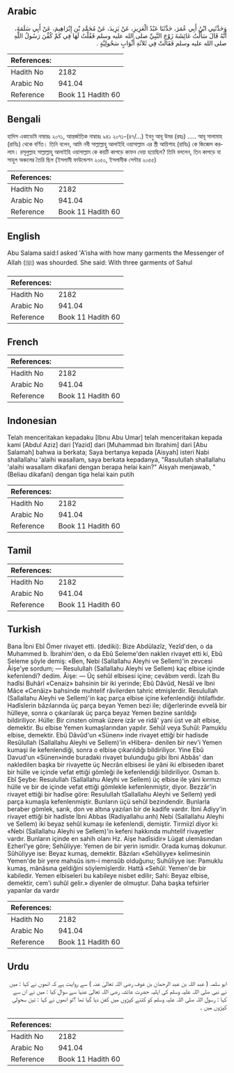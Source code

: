 ## Arabic


<div dir="rtl" lang="ar" style={{fontSize:'larger',backgroundColor:'#f8f9fa',padding:20}}>
وَحَدَّثَنِي ابْنُ أَبِي عُمَرَ، حَدَّثَنَا عَبْدُ الْعَزِيزِ، عَنْ يَزِيدَ، عَنْ مُحَمَّدِ بْنِ إِبْرَاهِيمَ، عَنْ أَبِي سَلَمَةَ، أَنَّهُ قَالَ سَأَلْتُ عَائِشَةَ زَوْجَ النَّبِيِّ صلى الله عليه وسلم فَقُلْتُ لَهَا فِي كَمْ كُفِّنَ رَسُولُ اللَّهِ صلى الله عليه وسلم فَقَالَتْ فِي ثَلاَثَةِ أَثْوَابٍ سَحُولِيَّةٍ ‏.‏
</div>
<div style={{backgroundColor:'#f8f9fa',padding:20, marginBottom: 10}}><table> <thead> <tr> <th>References:</th> <th></th> </tr> </thead> <tbody><tr><td>Hadith No</td><td>2182</td></tr><tr><td>Arabic No</td><td>941.04</td></tr><tr><td>Reference</td><td>Book 11 Hadith 60</td></tr></tbody></table></div>

## Bengali


<div dir="ltr" lang="bn" style={{fontSize:'larger',backgroundColor:'#f8f9fa',padding:20}}>
হাদিস একাডেমি নাম্বারঃ ২০৭১, আন্তর্জাতিক নাম্বারঃ ৯৪১ ২০৭১-(৪৭/...) ইবনু আবূ উমর (রহঃ) ..... আবূ সালামাহ (রাযিঃ) থেকে বর্ণিত। তিনি বলেন, আমি নবী সাল্লাল্লাহু আলাইহি ওয়াসাল্লাম এর স্ত্রী আয়িশাহ (রাযিঃ) কে জিজ্ঞেস করলাম। রসূলুল্লাহ সাল্লাল্লাহু আলাইহি ওয়াসাল্লাম কে কয়টি কাপড়ে কাফন দেয়া হয়েছিল? তিনি বললেন, তিন কাপড়ে যা সাহুল অঞ্চলের তৈরি ছিল (ইসলামী ফাউন্ডেশন ২০৫০, ইসলামীক সেন্টার ২০৫৫)
</div>
<div style={{backgroundColor:'#f8f9fa',padding:20, marginBottom: 10}}><table> <thead> <tr> <th>References:</th> <th></th> </tr> </thead> <tbody><tr><td>Hadith No</td><td>2182</td></tr><tr><td>Arabic No</td><td>941.04</td></tr><tr><td>Reference</td><td>Book 11 Hadith 60</td></tr></tbody></table></div>

## English


<div dir="ltr" lang="en" style={{fontSize:'larger',backgroundColor:'#f8f9fa',padding:20}}>
Abu Salama said:I asked 'A'isha with how many garments the Messenger of Allah (ﷺ) was shourded. She said: With three garments of Sahul
</div>
<div style={{backgroundColor:'#f8f9fa',padding:20, marginBottom: 10}}><table> <thead> <tr> <th>References:</th> <th></th> </tr> </thead> <tbody><tr><td>Hadith No</td><td>2182</td></tr><tr><td>Arabic No</td><td>941.04</td></tr><tr><td>Reference</td><td>Book 11 Hadith 60</td></tr></tbody></table></div>

## French


<div dir="ltr" lang="fr" style={{fontSize:'larger',backgroundColor:'#f8f9fa',padding:20}}>

</div>
<div style={{backgroundColor:'#f8f9fa',padding:20, marginBottom: 10}}><table> <thead> <tr> <th>References:</th> <th></th> </tr> </thead> <tbody><tr><td>Hadith No</td><td>2182</td></tr><tr><td>Arabic No</td><td>941.04</td></tr><tr><td>Reference</td><td>Book 11 Hadith 60</td></tr></tbody></table></div>

## Indonesian


<div dir="ltr" lang="id" style={{fontSize:'larger',backgroundColor:'#f8f9fa',padding:20}}>
Telah menceritakan kepadaku [Ibnu Abu Umar] telah menceritakan kepada kami [Abdul Aziz] dari [Yazid] dari [Muhammad bin Ibrahim] dari [Abu Salamah] bahwa ia berkata; Saya bertanya kepada [Aisyah] isteri Nabi shallallahu 'alaihi wasallam, saya berkata kepadanya, "Rasulullah shallallahu 'alaihi wasallam dikafani dengan berapa helai kain?" Aisyah menjawab, "(Beliau dikafani) dengan tiga helai kain putih
</div>
<div style={{backgroundColor:'#f8f9fa',padding:20, marginBottom: 10}}><table> <thead> <tr> <th>References:</th> <th></th> </tr> </thead> <tbody><tr><td>Hadith No</td><td>2182</td></tr><tr><td>Arabic No</td><td>941.04</td></tr><tr><td>Reference</td><td>Book 11 Hadith 60</td></tr></tbody></table></div>

## Tamil


<div dir="ltr" lang="ta" style={{fontSize:'larger',backgroundColor:'#f8f9fa',padding:20}}>

</div>
<div style={{backgroundColor:'#f8f9fa',padding:20, marginBottom: 10}}><table> <thead> <tr> <th>References:</th> <th></th> </tr> </thead> <tbody><tr><td>Hadith No</td><td>2182</td></tr><tr><td>Arabic No</td><td>941.04</td></tr><tr><td>Reference</td><td>Book 11 Hadith 60</td></tr></tbody></table></div>

## Turkish


<div dir="ltr" lang="tr" style={{fontSize:'larger',backgroundColor:'#f8f9fa',padding:20}}>
Bana İbni Ebî Ömer rivayet etti. (dediki): Bize Abdülazîz, Yezîd'den, o da Muhammed b. İbrahim'den, o da Ebû Seleme'den naklen rivayet etti ki, Ebû Seleme şöyle demiş: «Ben, Nebi (Sallallahu Aleyhi ve Sellem)'in zevcesi Âişe'ye sordum; — Resulullah (Sallallahu Aleyhi ve Sellem) kaç elbise içinde kefenlendi? dedim. Âişe: — Üç sehûl elbisesi içine; cevâbım verdi. İzah Bu hadîsi Buhârî «Cenaiz» bahsinin bir iki yerinde; Ebû Dâvûd, Nesâî ve İbni Mâce «Cenâiz» bahsinde muhtelif râvilerden tahric etmişlerdir. Resulullah (Sallallahu Aleyhi ve Sellem)'in kaç parça elbise içine kefenlendiği ihtilaflıdır. Hadîslerin bâzılarında üç parça beyan Yemen bezi ile; diğerlerinde evvelâ bir hülleye, sonra o çıkarılarak üç parça beyaz Yemen bezine sarıldığı bildiriliyor. Hülle: Bir cinsten olmak üzere izâr ve ridâ' yani üst ve alt elbise, demektir. Bu elbise Yemen kumaşlarından yapılır. Sehûl veya Suhûl: Pamuklu elbise, demektir. Ebû Dâvûd'un «Sünen» inde rivayet ettiği bir hadisde Resûlullah (Sallallahu Aleyhi ve SelIem)'in «Hibera- denilen bir nev'i Yemen kumaşi ile kefenlendiği, sonra o elbise çıkarıldığı bildiriliyor. Yine Ebû Davud'un «Sünen»inde buradaki rivayet bulunduğu gibi İbni Abbâs' dan nakledilen başka bir rivayette üç Necrân elbisesi ile yâni iki elbiseden ibaret bir hülle ve içinde vefat ettiği gömleği ile kefenlendiği bildiriliyor. Osman b. Ebî Şeybe: Resulullah (Sallallahu Aleyhi ve Sellem) üç elbise ile yâni kırmızı hülle ve bir de içinde vefat ettiği gömlekle kefenlenmiştir, diyor. Bezzâr'in rivayet ettiği bir hadîse göre: Resulullah tSallallahu Aleyhi ve Sellem) yedi parça kumaşla kefenlenmiştir. Bunların üçü sehûl bezindendir. Bunlarla beraber gömlek, sarık, don ve altına yazılan bir de kadife vardır. İbni Adiyy'in rivayet ettiği bir hadîste İbni Abbas (Radiyallahu anh) Nebi (Sallallahu Aleyhi ve Sellem) iki beyaz sehûl kumaşı ile kefenlendi, demiştir. Tirmiizî diyor ki: «Nebi (Sallallahu Aleyhi ve Sellem)'in kefeni hakkında muhtelif rivayetler vardır. Bunların içinde en sahih olanı Hz. Aişe hadîsidir» Lügat ulemâsından Ezherî'ye göre; Sehûliyye: Yemen de bir yerin ismidir. Orada kumaş dokunur. Sûhûliyye ise: Beyaz kumaş, demektir. Bâzıları «Sehûliyye» kelimesinin Yemen'de bir yere mahsûs ism-i mensûb olduğunu; Suhûliyye ise: Pamuklu kumaş, mânâsına geldiğini söylemişlerdir. Hattâ «Sehûl: Yemen'de bir kabiledir. Yemen elbiseleri bu kabileye nisbet edilir; Sahi: Beyaz elbise, demektir, cem'i suhûl gelir.» diyenler de olmuştur. Daha başka tefsirler yapanlar da vardır
</div>
<div style={{backgroundColor:'#f8f9fa',padding:20, marginBottom: 10}}><table> <thead> <tr> <th>References:</th> <th></th> </tr> </thead> <tbody><tr><td>Hadith No</td><td>2182</td></tr><tr><td>Arabic No</td><td>941.04</td></tr><tr><td>Reference</td><td>Book 11 Hadith 60</td></tr></tbody></table></div>

## Urdu


<div dir="rtl" lang="ur" style={{fontSize:'larger',backgroundColor:'#f8f9fa',padding:20}}>
ابو سلمہ ( عبد اللہ بن عبد الرحمان بن عوف رضی اللہ تعالیٰ عنہ ) سے روایت ہے کہ انھوں نے کہا : میں نے نبی صلی اللہ علیہ وسلم کی اہلیہ حضرت عائشہ رضی اللہ تعالیٰ عنہا سے سوال کیا : میں نے ان سے کہا : رسول اللہ صلی اللہ علیہ وسلم کو کتنے کپڑوں میں کفن دیا گیا تھا ؟تو انھوں نے کہا : تین سحولی کپڑوں میں ۔
</div>
<div style={{backgroundColor:'#f8f9fa',padding:20, marginBottom: 10}}><table> <thead> <tr> <th>References:</th> <th></th> </tr> </thead> <tbody><tr><td>Hadith No</td><td>2182</td></tr><tr><td>Arabic No</td><td>941.04</td></tr><tr><td>Reference</td><td>Book 11 Hadith 60</td></tr></tbody></table></div>